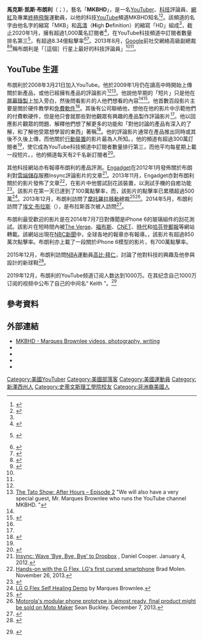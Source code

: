 {{NoteTA
|G1=NBA
}}
{{Infobox YouTube personality
|name            = 馬克斯•凯斯•布朗利<br/>{{native name|en|Marques Keith Brownlee|icon=no}}
|image           =File:MARQUES BROWNLEE Profile Picture.jpg
|caption         =馬克斯 (2021)
|logo            =
|website         = {{URL|http://www.mkbhd.com}}
|birth_date      = {{birth date and age|1993|12|3}}
|birth_place     = {{USA}}[[新澤西州|新澤西州]][[梅普爾伍德_(紐澤西州)|梅普爾伍德]]
|height_cm       = 188
|nationality     = [[美國|美國]]
|residence       = 美國新澤西州[[霍博肯_(新澤西州)|霍博肯]]
|years_active    = 2007－現在
|subscribers     = 1410萬
|subscriber_date = 2021年5月
|views           = 25.17億
|view_date       = 2021年5月
|network         =
|silver_button   = yes
|silver_year     = <!-- year channel reached 100,000 subscribers -->
|gold_button     = yes
|gold_year       = 2014
|diamond_button  = yes
|diamond_year    = 2019
|stats_update    = 2019年12月18日
}}
'''馬克斯·凯斯·布朗利'''（{{lang-en|Marques Keith Brownlee}}；{{bd|1993年|12月3日}}），藝名「'''MKBHD'''」，是一名[[YouTuber|YouTuber]]、[[科技|科技]]評論員、[[網紅|網紅]]及專業[[終極飛盤|終極飛盤]]運動員，以他的科技[[YouTube|YouTube]]頻道MKBHD知名<ref name=autogenerated2>{{cite web|url=https://plus.google.com/+VicGundotra/posts/LMY858eYL7y|title=New MKBHD Video is live! I spend a lot of time in thought for this one - I…|work=google.com|access-date=2016-01-18|archive-date=2016-11-09|archive-url=https://web.archive.org/web/20161109200138/https://plus.google.com/+VicGundotra/posts/LMY858eYL7y|dead-url=no}}</ref><ref name="autogenerated1">{{cite web|url=http://pocketnow.com/2013/10/25/pocketnow-vip-episode-3-mkbhd|title=Pocketnow VIP, episode 3: meet Marques Brownlee from MKBHD! - Pocketnow|author=Michael Fisher|date=October 25, 2013|work=Pocketnow|access-date=2016-01-18|archive-date=2018-07-15|archive-url=https://web.archive.org/web/20180715094048/http://pocketnow.com/2013/10/25/pocketnow-vip-episode-3-mkbhd|dead-url=no}}</ref>。該頻道的名字由他名字的縮寫「MKB」和[[高清|高清]]（'''H'''igh '''D'''efinition）的縮寫「HD」組成<ref name=autogenerated2/>，截止2020年1月，擁有超過1,000萬名訂閱者<ref>{{Cite web|title=Marques Brownlee YouTube Channel Analytics and Report|url=https://www.noxinfluencer.com/youtube/channel/UCBJycsmduvYEL83R_U4JriQ?utm_source=facebook|accessdate=2019-06-17|work=www.noxinfluencer.com|language=en|archive-date=2019-06-17|archive-url=https://web.archive.org/web/20190617100547/https://www.noxinfluencer.com/youtube/channel/UCBJycsmduvYEL83R_U4JriQ%3Futm_source%3Dfacebook|dead-url=no}}</ref>，在YouTube科技頻道中訂閱者數量排名第三<ref>{{cite av media|url=https://www.youtube.com/mkbhd|title=Marques Brownlee|work=YouTube}} {{Wayback|url=https://www.youtube.com/mkbhd |date=20210416174006 }}</ref>，有超過8.34億點擊率<ref name=sbyr>{{cite web|url=http://socialblade.com/youtube/user/Marques%20Brownlee|title=Marquesbrownlee YouTube Stats, Channel Statistics - Socialblade.com|work=socialblade.com|access-date=2016-01-18|archive-date=2015-10-12|archive-url=https://web.archive.org/web/20151012061516/http://socialblade.com/youtube/user/marques%20brownlee|dead-url=no}}</ref><ref name="milli">{{cite web|url=http://www.stevens.edu/news/content/howe-students-first-million-tech-reviewers-youtube-following-reaches-major-milestone|title=Howe Student's First Million: Tech Reviewer's YouTube Following Reaches Major Milestone|work=stevens.edu|access-date=2016-01-18|archive-date=2016-03-07|archive-url=https://web.archive.org/web/20160307215508/http://www.stevens.edu/news/content/howe-students-first-million-tech-reviewers-youtube-following-reaches-major-milestone|dead-url=no}}</ref>。2013年8月，[[Google|Google]]前社交網絡高級副總裁{{le|維克·岡多特拉|Vic Gundotra}}<ref>{{cite web |url=http://www.zdnet.com/blog/perlow/google-real-name-clampdown-ignores-own-grace-period/18299 |title=Google+ real name clampdown ignores own grace period |first=Scott |last=Raymond |publisher=ZDNet |date=August 24, 2011 |quote=It should be pointed out that Vic Gundotra is the Senior Vice-President of Social Business at Google. |access-date=2016-01-18 |archive-date=2014-10-22 |archive-url=https://web.archive.org/web/20141022112021/http://www.zdnet.com/blog/perlow/google-real-name-clampdown-ignores-own-grace-period/18299 |dead-url=no }}</ref><ref>{{cite web|url=https://www.google.com/about/company/facts/management/|title=Management team|work=google.com|accessdate=2016-01-18|archive-date=2012-12-30|archive-url=https://web.archive.org/web/20121230160111/http://www.google.com/about/company/facts/management/|dead-url=no}}</ref>稱布朗利是「［這個］行星上最好的科技評論員」<ref name=autogenerated2 /><ref name=autogenerated1 />。

== YouTube 生涯 ==
布朗利於2008年3月21日加入YouTube。他於2009年1月仍在讀高中時開始上傳關於新產品，或他已經擁有產品的評論影片<ref name="milli"/><ref name = droida>[http://www.droid-life.com/2013/01/24/the-tato-show-after-hours-episode-2-starts-tonight-at-7pm-pst/ The Tato Show: After Hours – Episode 2] {{Wayback|url=http://www.droid-life.com/2013/01/24/the-tato-show-after-hours-episode-2-starts-tonight-at-7pm-pst/ |date=20201127090816 }} "We will also have a very special guest, Mr. Marques Brownlee who runs the YouTube channel MKBHD. "</ref>。他說他早期的「短片」只是他在[[螢幕錄影|屏幕錄製]]上加入旁白，然後問看影片的人他們想看的內容<ref name = droida/><ref>{{Cite news|url = http://www.businessinsider.com/marques-brownlee-mkdhb-youtube-story-gadget-reviews-2014-11|title = How A Black 20-Year-Old College Student Became 'The Best Technology Reviewer On The Planet'|last = Wei|first = Will|date = November 21, 2014|work = |accessdate = December 17, 2014|archive-date = 2020-01-03|archive-url = https://web.archive.org/web/20200103215832/https://www.businessinsider.com/marques-brownlee-mkdhb-youtube-story-gadget-reviews-2014-11|dead-url = no}}</ref>。他首數百段影片主要是關於硬件教學和[[免費軟件|免費軟件]]<ref name="autogenerated2"/>。其後有公司聯絡他，想他在他的影片中示範他們的付費軟硬件，但是他只會就那些對他觀眾有興趣的產品製作評論影片<ref name=autogenerated2 />。他以回應影片觀眾的問題、解釋他們想了解更多的功能和「對他討論的產品有深入的了解，和了解他受眾想學習的東西」著稱<ref>{{cite web|url=http://www.stevens.edu/news/content/recording-artist-stevens-students-tech-focused-youtube-channel-draws-millions-subscribers|title=Recording Artist: Stevens Student's Tech-Focused YouTube Channel Draws Millions of Viewers|work=stevens.edu|access-date=2016-01-24|archive-date=2015-12-29|archive-url=https://web.archive.org/web/20151229203222/http://www.stevens.edu/news/content/recording-artist-stevens-students-tech-focused-youtube-channel-draws-millions-subscribers|dead-url=no}}</ref>。他的評論影片通常在產品推出同時或其後不久後上傳，而他關於[[行動裝置|行動裝置]]的影片最為人所知。{{as of|2015|12}}，他的頻道有超過300萬訂閱者<ref name=sbyr/>，使它成為YouTube科技頻道中訂閱者數量排行第三，而他平均每星期上載一段短片。{{as of|2015|7}}，他的頻道每天有2千名新訂閱者<ref>{{cite web|url=http://vidstatsx.com/marquesbrownlee/youtube-channel|title=VidStatsX|access-date=2016-01-24|archive-url=https://web.archive.org/web/20160105143411/http://vidstatsx.com/marquesbrownlee/youtube-channel|archive-date=2016-01-05|dead-url=yes}}</ref>。

其他科技網站亦有報導布朗利的產品評測。[[Engadget|Engadget]]在2012年1月發佈關於布朗利對[[雲端儲存|雲端儲存]]服務Insync評論影片的文章<ref>[http://www.engadget.com/2012/01/04/insync-wave-bye-bye-bye-to-dropbox/ Insync: Wave 'Bye, Bye, Bye' to Dropbox] {{Wayback|url=http://www.engadget.com/2012/01/04/insync-wave-bye-bye-bye-to-dropbox/ |date=20180920011154 }}, Daniel Cooper. January 4, 2012.</ref>。2013年11月，Engadget亦對布朗利關於{{le|LG G Flex}}的影片發佈了文章<ref>[http://www.engadget.com/2013/11/26/lg-g-flex-hands-on/ Hands-on with the G Flex, LG's first curved smartphone] {{Wayback|url=http://www.engadget.com/2013/11/26/lg-g-flex-hands-on/ |date=20190209060942 }} Brad Molen. November 26, 2013.</ref>，在影片中他嘗試刮花該裝置，以測試手機的自癒功能<ref>{{cite web|url=http://www.droid-life.com/2013/11/19/mkbhd-goes-hands-on-with-lg-g-flex-self-healing-back-even-takes-a-knife-to-it/|title=MKBHD Goes Hands-on With LG G Flex Self Healing Back, Even Takes a Knife to it|work=droid-life.com|access-date=2016-01-24|archive-date=2021-01-18|archive-url=https://web.archive.org/web/20210118020025/https://www.droid-life.com/2013/11/19/mkbhd-goes-hands-on-with-lg-g-flex-self-healing-back-even-takes-a-knife-to-it/|dead-url=no}}</ref>。該影片在第一天已達到了100萬點擊率，而{{As of|2015|9}}，該影片的點擊率已累積超過500萬<ref>[http://www.youtube.com/watch?v=Z-W66HINFLg LG G Flex Self Healing Demo] {{Wayback|url=http://www.youtube.com/watch?v=Z-W66HINFLg |date=20210408040014 }} by Marques Brownlee.</ref>。2013年12月，布朗利訪問了[[摩托羅拉移動|摩托羅拉移動]]總裁{{le|丹尼斯·伍德賽德|Dennis Woodside}}<ref>{{cite web|url=http://www.androidauthority.com/moto-ceo-interview-mkbhd-322880/|title=Motorola CEO talks about Project Ara, wearable devices, and Moto X|work=Android Authority|access-date=2016-01-24|archive-date=2020-01-03|archive-url=https://web.archive.org/web/20200103215813/https://www.androidauthority.com/moto-ceo-interview-mkbhd-322880/|dead-url=no}}</ref><ref>[http://www.engadget.com/2013/12/07/project-ara-moto-maker/ Motorola's modular phone prototype is almost ready, final product might be sold on Moto Maker] {{Wayback|url=http://www.engadget.com/2013/12/07/project-ara-moto-maker/ |date=20190530011126 }} Sean Buckley. December 7, 2013.</ref>。2014年5月，布朗利訪問了[[埃文·布拉斯|埃文·布拉斯]]（{{lang|en|evleaks}}），是布拉斯首次被人訪問<ref>{{cite web |url=http://evleaks.at/2014/05/23/first-evleaks-podcast-fireside-chat-mkbhd/ |title=存档副本 |accessdate=1970-01-01 |deadurl=yes |archiveurl=https://web.archive.org/web/20140805231352/http://evleaks.at/2014/05/23/first-evleaks-podcast-fireside-chat-mkbhd/ |archivedate=2014-08-05 }}</ref>。

布朗利最受歡迎的影片是在2014年7月7日對傳聞是iPhone 6的玻璃組件的刮花測試。該影片在短時間內被[[The_Verge|The Verge]]、[[福布斯|福布斯]]、[[CNET|CNET]]、[[時代_(雜誌)|時代]]和[[哈芬登郵報|哈芬登郵報]]等網站轉載。該網站出現在[[NBC新聞|NBC新聞]]中，全球各地的報章亦有報導。{{as of|2015|6}}，該影片有超過850萬次點擊率。布朗利亦上載了一段關於iPhone 6模型的影片，{{as of|2015|7}}有700萬點擊率。

2015年12月，布朗利訪問[[NBA|NBA]]運動員[[高比·拜仁|高比·拜仁]]，討論了他對科技的興趣及他參與設計的新球鞋<ref>{{cite web |url=https://www.youtube.com/watch?v=dP5Au3tH448 |date=14 December 2015 |title=Talking Tech with Kobe Bryant! |work=MKBHD Channel |access-date=2016-01-24 |archive-date=2021-04-24 |archive-url=https://web.archive.org/web/20210424193235/https://www.youtube.com/watch?v=dP5Au3tH448 |dead-url=no }}</ref>。

2019年12月，布朗利的YouTube频道订阅人数达到1000万。在其纪念自己1000万订阅的视频中公布了自己的中间名“ Keith ”。<ref>{{Cite video|title=10,000,000!|url=https://www.youtube.com/watch?v=NvQmi_ciL1k|website=[[YouTube|YouTube]]|last=Brownlee|first=Marques|access-date=December 18, 2019}} {{Wayback|url=https://www.youtube.com/watch?v=NvQmi_ciL1k |date=20201221183106 }}</ref>

== 參考資料 ==
{{Reflist|30em}}

== 外部連結 ==
* [http://www.mkbhd.com MKBHD - Marques Brownlee videos, photography, writing] {{Wayback|url=http://www.mkbhd.com/ |date=20210521194323 }}
* {{Twitter|mkbhd}}
* {{Facebook|MKBHD}}
* {{Instagram|mkbhd}}
* {{YouTube|user=marquesbrownlee}}

{{DEFAULTSORT: Brownlee, Marques}}
[[Category:美國YouTuber|Category:美國YouTuber]]
[[Category:美國部落客|Category:美國部落客]]
[[Category:美國運動員|Category:美國運動員]]
[[Category:新澤西州人|Category:新澤西州人]]
[[Category:史蒂文斯理工學院校友|Category:史蒂文斯理工學院校友]]
[[Category:非洲裔美國人|Category:非洲裔美國人]]